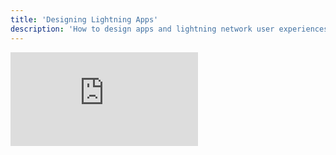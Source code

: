 ```yaml
---
title: 'Designing Lightning Apps'
description: 'How to design apps and lightning network user experiences.'
---
```


<iframe
  className="w-full aspect-video rounded-lg"
  src="https://www.youtube.com/embed/3lALFgP2cu0"
  title="YouTube video player"
  frameborder="0"
  allow="accelerometer; fullscreen; autoplay; clipboard-write; encrypted-media; gyroscope; picture-in-picture"
  allowfullscreen
></iframe>